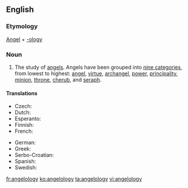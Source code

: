 ==English==

===Etymology===
[[Angel]] + [[-ology]]

===Noun===
{{en-noun|angelologies|-}}

# The study of [[angel]]s.  Angels have been grouped into [[w:Christian angelic hierarchy|nine categories]], from lowest to highest: [[angel]], [[virtue]], [[archangel]], [[power]], [[principality]], [[minion]], [[throne]], [[cherub]], and [[seraph]].

====Translations====
{{trans-top|study of angels}}
* Czech: {{t-|cs|angelologie}}
* Dutch: {{t+|nl|angelologie}}
* Esperanto: {{t-|eo|anĝelologio}}
* Finnish: {{t|fi|enkelioppi}}
* French: {{t+|fr|angélologie}}
{{trans-mid}}
* German: {{t+|de|Angelologie|f}}
* Greek: {{t+|el|αγγελολογία|f|tr=angelología|sc=Grek}}
* Serbo-Croatian: {{t-|sh|angelologija|f}}
* Spanish: {{t-|es|angelología|f}}
* Swedish: {{t-|sv|angelologi}}
{{trans-bottom}}

[[fr:angelology]]
[[ko:angelology]]
[[ta:angelology]]
[[vi:angelology]]